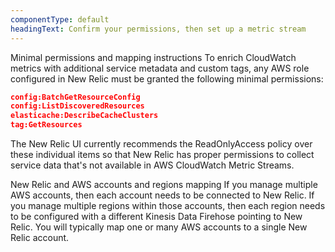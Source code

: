 ```yaml
---
componentType: default
headingText: Confirm your permissions, then set up a metric stream
---
```


Minimal permissions and mapping instructions 
To enrich CloudWatch metrics with additional service metadata and custom tags, any AWS role configured in New Relic must be granted the following minimal permissions:

```json
config:BatchGetResourceConfig
config:ListDiscoveredResources
elasticache:DescribeCacheClusters
tag:GetResources
```

The New Relic UI currently recommends the ReadOnlyAccess policy over these individual items so that New Relic has proper permissions to collect service data that's not available in AWS CloudWatch Metric Streams.

New Relic and AWS accounts and regions mapping 
If you manage multiple AWS accounts, then each account needs to be connected to New Relic.
If you manage multiple regions within those accounts, then each region needs to be configured with a different Kinesis Data Firehose pointing to New Relic.
You will typically map one or many AWS accounts to a single New Relic account.
